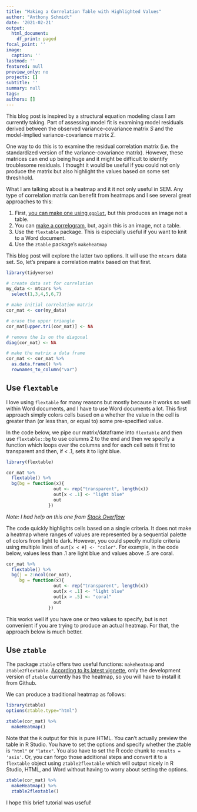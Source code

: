 ```yaml
---
title: "Making a Correlation Table with Highlighted Values"
author: "Anthony Schmidt"
date: '2021-02-21'
output:
  html_document:
    df_print: paged
focal_point: ''
image:
  caption: ''
lastmod: ''
featured: null
preview_only: no
projects: []
subtitle: ''
summary: null
tags: 
authors: []
---
```


This blog post is inspired by a structural equation modeling class I am currently taking. Part of assessing model fit is examining model residuals derived between the observed variance-covariance matrix $S$ and the model-implied variance-covariance matrix $\Sigma$. 

One way to do this is to examine the residual correlation matrix (i.e. the standardized version of the variance-covariance matrix). However, these matrices can end up being huge and it might be difficult to identify troublesome residuals. I thought it would be useful if you could not only produce the matrix but also highlight the values based on some set threshhold.

What I am talking about is a heatmap and it it not only useful in SEM. Any type of correlation matrix can benefit from heatmaps and I see several great approaches to this:

  1. First, [you can make one using `ggplot`](http://www.sthda.com/english/wiki/ggplot2-quick-correlation-matrix-heatmap-r-software-and-data-visualization), but this produces an image not a table.
  2. You can [make a correlogram](https://www.r-graph-gallery.com/correlogram.html), but, again this is an image, not a table.
  3. Use the `flextable` package. This is especially useful if you want to knit to a Word document.
  4. Use the `ztable` package's `makeheatmap`
  
This blog post will explore the latter two options. It will use the `mtcars` data set. So, let's prepare a correlation matrix based on that first.

```r
library(tidyverse)

# create data set for correlation
my_data <- mtcars %>%
  select(1,3,4,5,6,7)

# make initial correlation matrix
cor_mat <- cor(my_data)

# erase the upper triangle
cor_mat[upper.tri(cor_mat)] <- NA 

# remove the 1s on the diagonal
diag(cor_mat) <- NA 

# make the matrix a data frame
cor_mat <- cor_mat %>%
  as.data.frame() %>%
  rownames_to_column("var")
```


## Use `flextable`

I love using `flextable` for many reasons but mostly because it works so well within Word documents, and I have to use Word documents a lot. This first approach simply colors cells based on a whether the value in the cell is greater than (or less than, or equal to) some pre-specified value.

In the code below, we pipe our matrix/dataframe into `flextable` and then use `flextable::bg` to use columns 2 to the end and then we specify a function which loops over the columns and for each cell sets it first to transparent and then, if < .1, sets it to light blue. 

```r
library(flextable)

cor_mat %>%
  flextable() %>%
  bg(bg = function(x){
                  out <- rep("transparent", length(x))
                  out[x < .1] <- "light blue"
                  out
                })
```

*Note: I had help on this one from [Stack Overflow](https://stackoverflow.com/questions/66174645/conditional-formatting-of-flextable-correlation-table/66174823?noredirect=1#comment117002339_66174823)*

The code quickly highlights cells based on a single criteria. It does not make a heatmap where ranges of values are represented by a sequential palette of colors from light to dark. However, you could specify multiple criteria using multiple lines of `out[x < #] <- "color"`. For example, in the code below, values less than .1 are light blue and values above .5 are coral.

```r
cor_mat %>%
  flextable() %>%
  bg(j = 2:ncol(cor_mat),
     bg = function(x){
                  out <- rep("transparent", length(x))
                  out[x < .1] <- "light blue"
                  out[x > .5] <- "coral"
                  out
                })
```

This works well if you have one or two values to specify, but is not convenient if you are trying to produce an actual heatmap. For that, the approach below is much better.

## Use `ztable`

The package `ztable` offers two useful functions: `makeheatmap` and `ztable2flextable`. [According to its latest vignette](https://cran.r-project.org/web/packages/ztable/vignettes/heatmapTable.html), only the development version of `ztable` currently has the heatmap, so you will have to install it from Github.

We can produce a traditional heatmap as follows:

```r
library(ztable)
options(ztable.type="html")

ztable(cor_mat) %>%
  makeHeatmap()
```

Note that the `R` output for this is pure HTML. You can't actually preview the table in R Studio. You have to set the options and specify whether the ztable is `"html"` or `"latex"`. You also have to set the R code chunk to `results = 'asis'`. Or, you can forgo those additional steps and convert it to a `flextable` object using `ztable2flextable` which will output nicely in R Studio, HTML, and Word without having to worry about setting the options.

```r
ztable(cor_mat) %>%
  makeHeatmap() %>%
  ztable2flextable()
```

I hope this brief tutorial was useful!
